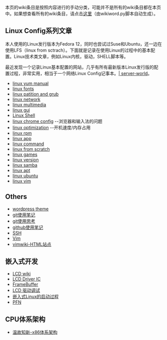 本页的wiki条目是按照内容进行的手动分类，可能并不是所有的wiki条目都在本页中。如果想查看所有的wiki条目，请点击[[wikiword|这里]]（由wikiword.py脚本自动生成）。

== Linux Config系列文章 ==
本人使用的Linux发行版本为Fedora 12，同时也尝试过Suse和Ubuntu，还一边在使用LFS（linux from sctrach）。下面就是记录在使用Linux的过程中的基本配置。Linux技术类文章，例如Linux内核，驱动，SHELL脚本等。

最近发现一个记录Linux基本配置的网站，几乎有所有最新版本Linux发行版的配置过程，非常实用，相当于一个网络Linux Config记事本。[http://www.server-world.info/en/ | server-world]。
* [[linux yum manual]]
* [[linux fonts]]
* [[linux patition and grub]]
* [[linux network]]
* [[linux multimedia]]
* [[linux gui]]
* [[Linux Shell]]
* [[linux chrome config]] --浏览器和输入法的问题
* [[linux optimization]] --开机速度/内存占用
* [[linux rpm]]
* [[linux app]]
* [[linux command]]
* [[linux from scratch]]
* [[linux games]]
* [[linux version]]
* [[linux samba]]
* [[linux apt]]
* [[linux ubuntu]]
* [[linux vim]]


== Others ==
* [[wordpress theme]]
* [[git使用笔记]]
* [[git使用思考]]
* [[github使用笔记]]
* [[SSH]]
* [[Vim]]
* [[vimwiki-HTML站点]]

== 嵌入式开发 ==
* [[LCD wiki]]
* [[LCD Driver IC]]
* [[FrameBuffer]]
* [[LCD 驱动调试]]
* [[嵌入式Linux的启动过程]]
* [[PFN]]

== CPU体系架构 ==
* [[温故知新-x86体系架构]]
